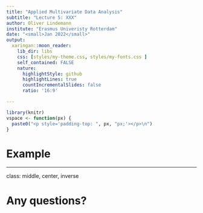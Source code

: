 ```yaml
---
title: "Applied Multivariate Data Analysis"
subtitle: "Lecture 5: XXX"
author: Oliver Lindemann
institute: "Erasmus Univeristy Rotterdam"
date: "<small>Jan 2022</small>"
output:
  xaringan::moon_reader:
    lib_dir: libs
    css: [styles/my-theme.css, styles/my-fonts.css ]
    self_contained: FALSE
    nature:
      highlightStyle: github
      highlightLines: true
      countIncrementalSlides: false
      ratio: '16:9'

---
```


```r
library(knitr)
vspace <- function(px) {
  paste0("<p style='padding-top: ", px, "px;'></p>\n")
}
```


# Example




---
class: middle, center, inverse

# Any questions?



